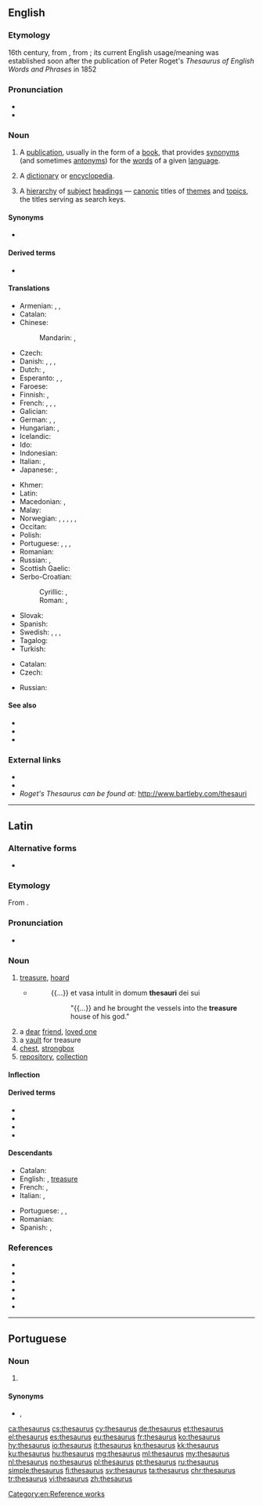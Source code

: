 {{selfref|For the Wiktionary thesaurus, see [[Wiktionary:Wikisaurus]]}}
{{also|Thesaurus|thésaurus}}
==English==
{{wikipedia}}

===Etymology===
16th century, from {{etyl|la|en}} {{m|la|thēsaurus}}, from {{etyl|grc|en}} {{m|grc|θησαυρός||storehouse, treasure}}; its current English usage/meaning was established soon after the publication of Peter Roget's ''Thesaurus of English Words and Phrases'' in 1852

===Pronunciation===
* {{IPA|/θɪˈsɔːɹəs/|lang=en}}
* {{rhymes|ɔːɹəs|lang=en}}

===Noun===
{{en-noun|thesauri|thesauruses}}

# A [[publication]], usually in the form of a [[book]], that provides [[synonym]]s (and sometimes [[antonym]]s) for the [[word]]s of a given [[language]].
#: {{ux|en|"Roget" is the leading brand name for a print English '''thesaurus''''' that lists words under general concepts rather than just close synonyms.}}
# {{lb|en|archaic}} A [[dictionary]] or [[encyclopedia]].
# {{lb|en|information science}} A [[hierarchy]] of [[subject]] [[heading]]s — [[canonic]] titles of [[theme]]s and [[topic]]s, the titles serving as search keys.

====Synonyms====
* {{l|en|synonymicon}}

====Derived terms====
* {{l|en|thesaural}}

====Translations====
{{trans-top|book of synonyms}}
* Armenian: {{t|hy|[[հոմանիշների]] [[բառարան]]}}, {{t|hy|թեզաուրուս}} {{qualifier|rare}}, {{t|hy|հոմանիշարան}} {{qualifier|rare}}
* Catalan: {{t|ca|diccionari de sinònims}}
* Chinese:
*: Mandarin: {{t|cmn|分類詞詞典|sc=Hani}}, {{t|cmn|分类词词典|tr=fēnlèicí cídiǎn|sc=Hani}}
* Czech: {{t|cs|tezaurus|m}}
* Danish: {{t|da|begrebsordbog|c}}, {{t|da|saggruppeordbog|c}}, {{t|da|tesaurus}}, {{t|da|synonymordbog|c}}
* Dutch: {{t+|nl|thesaurus|m}}, {{t|nl|synoniemenboek|n}}
* Esperanto: {{t|eo|sinonimaro}}, {{t+|eo|tezaŭro}},
* Faroese: {{t|fo|samheitabók|f}}
* Finnish: {{t+|fi|synonyymisanakirja}}, {{t|fi|käsitesanakirja}}
* French: {{t+|fr|dictionnaire des synonymes}}, {{t+|fr|thésaurus|m}}, {{t|fr|dictionnaire de notions}}, {{t|fr|dictionnaire par ordre de matières}}
* Galician: {{t|gl|dicionario de sinónimos|m}}
* German: {{t+|de|Thesaurus|m}}, {{t|de|Begriffswörterbuch|n}}, {{t|de|Sachgruppenwörterbuch|n}}
* Hungarian: {{t+|hu|szinonimaszótár}}, {{t|hu|tezaurusz}}
* Icelandic: {{t|is|hugtakaorðabók}}
* Ido: {{t|io|tezauro}}
* Indonesian: {{t+|id|tesaurus}}
* Italian: {{t|it|dizionario dei sinonimi}}, {{t+|it|tesoro|m}}
* Japanese: {{t+|ja|シソーラス|tr=shisōrasu|sc=Jpan}}, {{t|ja|類語辞典|tr=ruigo jiten|sc=Jpan}}
{{trans-mid}}
* Khmer: {{t|km|កម្រងវេវចនៈសព្ទ|tr=kamrɔɔng veivea’ca’na’ sap|sc=Khmr}}
* Latin: {{t|la|thēsaurus}}
* Macedonian: {{t|mk|тезаурус|m|tr=tezáurus}}, {{t|mk|синонимен речник|m|tr=sinonímen réčnik}}
* Malay: {{t+|ms|tesaurus}}
* Norwegian: {{t|no|begrepsordbok}}, {{t|no|begrepsklasseordbok}}, {{t|no|omgrepsordbok}}, {{t|no|omgrepsklasseordbok}}, {{t|no|tesaurus}}, {{t|no|synonymordbok|m|f}}
* Occitan: {{t-needed|oc}}
* Polish: {{t+|pl|tezaurus|m-in}}
* Portuguese: {{t|pt|dicionário de sinónimos|m}} {{qualifier|Portugal}}, {{t|pt|dicionário de sinônimos|m}} {{qualifier|Brazil}}, {{t+|pt|tesauro|m}}, {{t+|pt|thesaurus|m}}
* Romanian: {{t|ro|dicționar de sinonime|n}}
* Russian: {{t+|ru|теза́урус}}, {{t|ru|слова́рь сино́нимов}}
* Scottish Gaelic: {{t|gd|co-fhaclair|m}}
* Serbo-Croatian:
*: Cyrillic: {{t|sh|речник синонима|m|sc=Cyrl}}, {{t|sh|тезаурус|m|sc=Cyrl}}
*: Roman: {{t|sh|rečnik sinonima|m}}, {{t+|sh|tezaurus|m}}
* Slovak: {{t|sk|tezaurus|m}}
* Spanish: {{t|es|diccionario de sinónimos|m}}
* Swedish: {{t|sv|begreppsordbok|c}}, {{t|sv|begreppsklassordbok}}, {{t+|sv|tesaurus|c}}, {{t+|sv|synonymordbok|c}}
* Tagalog: {{t|tl|talasimpanan}}
* Turkish: {{t+|tr|sözlük}}
{{trans-bottom}}

{{trans-top|information science: hierarchy of titles}}
* Catalan: {{t+|ca|tesaurus|m}}
* Czech: {{t|cs|tezaurus|m}}
{{trans-mid}}
* Russian: {{t|ru|предме́тный указа́тель}}
{{trans-bottom}}

====See also====
* {{l|en|ontology}}
* {{l|en|Wiktionary:Wikisaurus|Wiktionary's thesaurus (Wikisaurus)}}
* {{l|en|Appendix:Roget's thesaurus classification}}

===External links===
* {{R:Webster 1913}}
* {{R:Century 1911}}
* ''Roget's Thesaurus can be found at:'' http://www.bartleby.com/thesauri

[[Category:en:Reference works]]

----

==Latin==

===Alternative forms===
* {{l|la|thensaurus}}

===Etymology===
From {{der|la|grc|θησαυρός||storehouse, treasure}}.

===Pronunciation===
* {{la-IPA|eccl=yes|thēsaurus}}

===Noun===
{{la-noun|thēsaurus|thēsaurī|m|second}}

# [[treasure]], [[hoard]]
#* {{RQ:Vulgate|Daniel|1|2}}
#*: {{...}} et vasa intulit in domum '''thesauri''' dei sui
#*:: "{{...}} and he brought the vessels into the '''treasure''' house of his god."
# a [[dear]] [[friend]], [[loved one]]
# a [[vault]] for treasure
# [[chest]], [[strongbox]]
# [[repository]], [[collection]]

====Inflection====
{{la-decl-2nd|thēsaur}}

====Derived terms====
* {{l|la|thesaurarius|thēsaurārius}}
* {{l|la|thesaurensis|thēsaurensis}}
* {{l|la|thesaurizator|thēsaurizātor}}
* {{l|la|thesaurizo|thēsaurizō}}

====Descendants====
{{top2}}
* Catalan: {{l|ca|tesaurus}}
* English: {{l|en|thesaurus}}, [[treasure]]
* French: {{l|fr|thésaurus}}, {{l|fr|trésor}}
* Italian: {{l|it|tesauro}}, {{l|it|tesoro}}
{{mid2}}
* Portuguese: {{l|pt|tesauro}}, {{l|pt|tesouro}}, {{l|pt|tesoiro}}
* Romanian: {{l|ro|tezaur}}
* Spanish: {{l|es|tesauro}}, {{l|es|tesoro}}
{{bottom}}

===References===
* {{R:L&S}}
* {{R:Elementary Lewis}}
* {{R:du Cange}}
* {{R:Gaffiot}}
* {{R:Peck}}
* {{R:Smith's Antiquities}}

----

==Portuguese==

===Noun===
{{pt-noun|m|thesauri|pl2=thesaurus}}

# {{l|en|thesaurus}} {{gloss|dictionary of synonyms}}

====Synonyms====
* {{l|pt|dicionário de sinônimos}}, {{l|pt|tesauro}}

[[ca:thesaurus]]
[[cs:thesaurus]]
[[cy:thesaurus]]
[[de:thesaurus]]
[[et:thesaurus]]
[[el:thesaurus]]
[[es:thesaurus]]
[[eu:thesaurus]]
[[fr:thesaurus]]
[[ko:thesaurus]]
[[hy:thesaurus]]
[[io:thesaurus]]
[[it:thesaurus]]
[[kn:thesaurus]]
[[kk:thesaurus]]
[[ku:thesaurus]]
[[hu:thesaurus]]
[[mg:thesaurus]]
[[ml:thesaurus]]
[[my:thesaurus]]
[[nl:thesaurus]]
[[no:thesaurus]]
[[pl:thesaurus]]
[[pt:thesaurus]]
[[ru:thesaurus]]
[[simple:thesaurus]]
[[fi:thesaurus]]
[[sv:thesaurus]]
[[ta:thesaurus]]
[[chr:thesaurus]]
[[tr:thesaurus]]
[[vi:thesaurus]]
[[zh:thesaurus]]